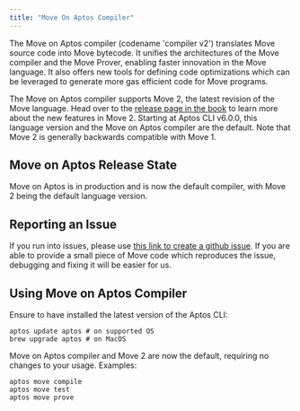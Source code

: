 ```yaml
---
title: "Move On Aptos Compiler"
---
```


The Move on Aptos compiler (codename 'compiler v2') translates Move source code into Move bytecode. It unifies the architectures of the Move compiler and the Move Prover, enabling faster innovation in the Move language. It also offers new tools for defining code optimizations which can be leveraged to generate more gas efficient code for Move programs.

The Move on Aptos compiler supports Move 2, the latest revision of the Move language. Head over to the [release page in the book](../../../build/smart-contracts/book/move-2) to learn more about the new features in Move 2. Starting at Aptos CLI v6.0.0, this language version and the Move on Aptos compiler are the default. Note that Move 2 is generally backwards compatible with Move 1.

## Move on Aptos Release State

Move on Aptos is in production and is now the default compiler, with Move 2 being the default language version.

## Reporting an Issue

If you run into issues, please use [this link to create a github issue][bug]. If you are able to provide a small piece of Move code which reproduces the issue, debugging and fixing it will be easier for us.

[bug]: https://github.com/aptos-labs/aptos-core/issues/new?title=[compiler-v2]%20%3CPLEASE%20NAME%20IT%3E&body=%3CPLEASE%20DESCRIBE%20IT%3E&labels=compiler-v2&projects=aptos-labs/16

## Using Move on Aptos Compiler

Ensure to have installed the latest version of the Aptos CLI:

```shellscript filename="Terminal"
aptos update aptos # on supported OS
brew upgrade aptos # on MacOS
```

Move on Aptos compiler and Move 2 are now the default, requiring no changes to your usage. Examples:

```shellscript filename="Terminal"
aptos move compile
aptos move test
aptos move prove
```
